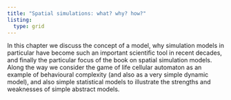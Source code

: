 ```yaml
---
title: "Spatial simulations: what? why? how?"
listing:
  type: grid 
---
```

In this chapter we discuss the concept of a model, why simulation models in particular have become such an important scientific tool in recent decades, and finally the particular focus of the book on spatial simulation models.  Along the way we consider the game of life cellular automaton as an example of behavioural complexity (and also as a very simple dynamic model), and also simple statistical models to illustrate the strengths and weaknesses of simple abstract models.